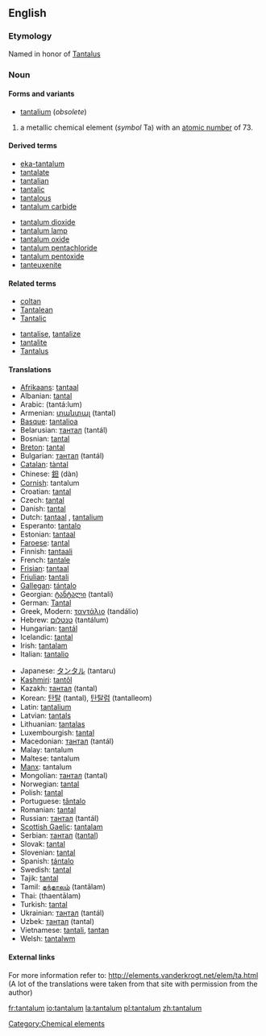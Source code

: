 ==English==
{{elements|Ta|hafnium|Hf|tungsten|W}}
===Etymology===
Named in honor of [[w:Tantalus|Tantalus]]

=== Noun ===
{{en-noun-unc}}
{{wikipedia}}

====Forms and variants====
*[[tantalium]] (''obsolete'')

# a metallic chemical element (''symbol'' Ta) with an [[atomic number]] of 73.

====Derived terms====
{{top2}}
*[[eka-tantalum]]
*[[tantalate]]
*[[tantalian]]
*[[tantalic]]
*[[tantalous]]
*[[tantalum carbide]]
{{mid2}}
*[[tantalum dioxide]]
*[[tantalum lamp]]
*[[tantalum oxide]]
*[[tantalum pentachloride]]
*[[tantalum pentoxide]]
*[[tanteuxenite]]
{{bottom}}

====Related terms====
{{top2}}
*[[coltan]]
*[[Tantalean]]
*[[Tantalic]]
{{mid2}}
*[[tantalise]], [[tantalize]]
*[[tantalite]]
*[[Tantalus]]
{{bottom}}

==== Translations ====
{{top}}
*[[Afrikaans]]: [[tantaal]]
*Albanian: [[tantal]]
*Arabic: {{ARchar|[[تنتالم]]}} (tantá:lum) {{m}}
*Armenian: [[տանտալ]] (tantal)
*[[Basque]]: [[tantalioa]]
*Belarusian: [[тантал]] (tantál) {{m}}
*Bosnian: [[tantal]]
*[[Breton]]: [[tantal]]
*Bulgarian: [[тантал]] (tantál) {{m}}
*[[Catalan]]: [[tàntal]]
*Chinese: [[鉭]] (dàn)
*[[Cornish]]: tantalum
*Croatian: [[tantal]]
*Czech: [[tantal]]
*Danish: [[tantal]]
*Dutch: [[tantaal]] {{n}}, [[tantalium]] {{n}}
*Esperanto: [[tantalo]]
*Estonian: [[tantaal]]
*[[Faroese]]: [[tantal]]
*Finnish: [[tantaali]]
*French: [[tantale]] {{m}}
*[[Frisian]]: [[tantaal]]
*[[Friulian]]: [[tantali]]
*[[Gallegan]]: [[tántalo]]
*Georgian: [[ტანტალი]] (tantali)
*German: [[Tantal]] {{n}}
*Greek, Modern: [[ταντάλιο]] (tandálio) {{n}}
*Hebrew: [[טנטלום]] (tantálum)
*Hungarian: [[tantál]]
*Icelandic: [[tantal]]
*Irish: [[tantalam]]
*Italian: [[tantalio]] {{m}}
{{mid}}
*Japanese: [[タンタル]] (tantaru)
*[[Kashmiri]]: [[tantôl]]
*Kazakh: [[тантал]] (tantal)
*Korean: [[탄탈]] (tantal), [[탄탈럼]] (tantalleom)
*Latin: [[tantalium]]
*Latvian: [[tantals]]
*Lithuanian: [[tantalas]]
*Luxembourgish: [[tantal]]
*Macedonian: [[тантал]] (tantál) {{m}}
*Malay: tantalum
*Maltese: tantalum
*[[Manx]]: tantalum
*Mongolian: [[тантал]] (tantal)
*Norwegian: [[tantal]]
*Polish: [[tantal]] {{m}}
*Portuguese: [[tântalo]] {{m}}
*Romanian: [[tantal]] {{n}}
*Russian: [[тантал]] (tantál) {{m}}
*[[Scottish Gaelic]]: [[tantalam]]
*Serbian: [[тантал]] ([[tantal]]) {{m}}
*Slovak: [[tantal]]
*Slovenian: [[tantal]]
*Spanish: [[tántalo]] {{m}}
*Swedish: [[tantal]]
*Tajik: [[tantal]]
*Tamil: [[தந்தாலம்]] (tantālam)
*Thai: {{THchar|[[แทนทาลัม]]}} (thaentālam)
*Turkish: [[tantal]]
*Ukrainian: [[тантал]] (tantál) {{m}}
*Uzbek: [[тантал]] (tantal)
*Vietnamese: [[tantali]], [[tantan]]
*Welsh: [[tantalwm]]
{{bottom}}

====External links====
For more information refer to:
http://elements.vanderkrogt.net/elem/ta.html
(A lot of the translations were taken from that site with permission from the author)

[[Category:Chemical elements]]

[[fr:tantalum]]
[[io:tantalum]]
[[la:tantalum]]
[[pl:tantalum]]
[[zh:tantalum]]
